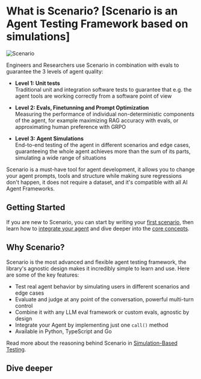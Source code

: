 
# What is Scenario? [Scenario is an Agent Testing Framework based on simulations]

<div
  style={{
    display: "flex",
    justifyContent: "center",
    backgroundColor: "black",
  }}
>
  <Image
    src="/images/scenario.webp"
    alt="Scenario"
    style={{ maxWidth: "600px", width: "100%" }}
  />
</div>

Engineers and Researchers use Scenario in combination with evals to guarantee the 3 levels of agent quality:

- **Level 1: Unit tests**\
  Traditional unit and integration software tests to guarantee that e.g. the agent tools are working correctly from a software point of view

- **Level 2: Evals, Finetunning and Prompt Optimization**\
  Measuring the performance of individual non-deterministic components of the agent, for example maximizing RAG accuracy with evals, or approximating human preference with GRPO

- **Level 3: Agent Simulations**\
  End-to-end testing of the agent in different scenarios and edge cases, guaranteeing the whole agent achieves more than the sum of its parts, simulating a wide range of situations

Scenario is a must-have tool for agent development, it allows you to change your agent prompts, tools and structure while making sure regressions don't happen, it does not require a dataset, and it's compatible with all AI Agent Frameworks.

## Getting Started

If you are new to Scenario, you can start by writing your [first scenario](./introduction/getting-started), then
learn how to [integrate your agent](./agent-integration) and dive deeper into the [core concepts](./basics/concepts).

<HStack className="gap-4">
  <BlockLink
    icon="theater"
    title="Getting Started"
    description="Your First Scenario"
    href="/introduction/getting-started"
  />
  <BlockLink
    icon="bot"
    title="Agent Integration"
    description="Integrate your agent with Scenario"
    href="/agent-integration"
  />
  <BlockLink
    icon="blocks"
    title="Core Concepts"
    description="Learn the core concepts and capabilities"
    href="/basics/concepts"
  />
</HStack>

## Why Scenario?

Scenario is the most advanced and flexible agent testing framework, the library's agnostic design makes it incredibly simple to learn and use. Here are some of the key features:

- Test real agent behavior by simulating users in different scenarios and edge cases
- Evaluate and judge at any point of the conversation, powerful multi-turn control
- Combine it with any LLM eval framework or custom evals, agnostic by design
- Integrate your Agent by implementing just one <Link href="/agent-integration#the-agentadapter-interface" className="underline decoration-dotted decoration-gray-400 hover:no-underline">`call()`</Link> method
- Available in Python, TypeScript and Go

Read more about the reasoning behind Scenario in [Simulation-Based Testing](./introduction/simulation-based-testing).

## Dive deeper

<HStack className="gap-4">
  <BlockLink
    icon="notebook-pen"
    title="Writing Scenarios"
    description="Learn how to create effective scenario tests"
    href="/basics/writing-scenarios"
  />
  <BlockLink
    icon="scroll-text"
    title="Scripted Simulations"
    description="Precise control over the conversation flow"
    href="/basics/scripted-simulations"
  />
  <BlockLink
    icon="bug"
    title="Debug Mode"
    description="Step through scenarios interactively"
    href="/basics/debug-mode"
  />
</HStack>
